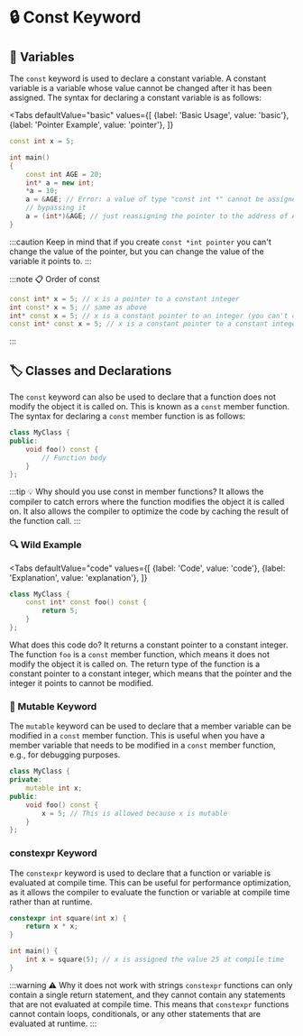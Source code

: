 
# 🔒 Const Keyword

## 🔢 Variables

The `const` keyword is used to declare a constant variable. A constant variable is a variable whose value cannot be changed after it has been assigned. The syntax for declaring a constant variable is as follows:

<Tabs
  defaultValue="basic"
  values={[
    {label: 'Basic Usage', value: 'basic'},
    {label: 'Pointer Example', value: 'pointer'},
  ]}
>

<TabItem value="basic">

```cpp
const int x = 5;
```

</TabItem>

<TabItem value="pointer">

```cpp
int main()
{
    const int AGE = 20;
    int* a = new int;
    *a = 10;
    a = &AGE; // Error: a value of type "const int *" cannot be assigned to an entity of type "int *"
    // bypassing it
    a = (int*)&AGE; // just reassigning the pointer to the address of AGE
}
```

</TabItem>

</Tabs>

:::caution
Keep in mind that if you create `const *int pointer` you can't change the value of the pointer, but you can change the value of the variable it points to.
:::

:::note 📋 Order of const

```cpp
const int* x = 5; // x is a pointer to a constant integer
int const* x = 5; // same as above
int* const x = 5; // x is a constant pointer to an integer (you can't change the address of x)
const int* const x = 5; // x is a constant pointer to a constant integer
```
:::

## 🏷️ Classes and Declarations

The `const` keyword can also be used to declare that a function does not modify the object it is called on. This is known as a `const` member function. The syntax for declaring a `const` member function is as follows:

```cpp
class MyClass {
public:
    void foo() const {
        // Function body
    }
};
```

:::tip 💡 Why should you use const in member functions?
It allows the compiler to catch errors where the function modifies the object it is called on. It also allows the compiler to optimize the code by caching the result of the function call.
:::

### 🔍 Wild Example

<Tabs
  defaultValue="code"
  values={[
    {label: 'Code', value: 'code'},
    {label: 'Explanation', value: 'explanation'},
  ]}
>

<TabItem value="code">

```cpp
class MyClass {
    const int* const foo() const {
        return 5;
    }
};
```

</TabItem>

<TabItem value="explanation">

What does this code do? It returns a constant pointer to a constant integer. The function `foo` is a `const` member function, which means it does not modify the object it is called on. The return type of the function is a constant pointer to a constant integer, which means that the pointer and the integer it points to cannot be modified.

</TabItem>

</Tabs>

### 🔄 Mutable Keyword

The `mutable` keyword can be used to declare that a member variable can be modified in a `const` member function. This is useful when you have a member variable that needs to be modified in a `const` member function, e.g., for debugging purposes.

```cpp
class MyClass {
private:
    mutable int x;
public:
    void foo() const {
        x = 5; // This is allowed because x is mutable
    }
};
```

### constexpr Keyword

The `constexpr` keyword is used to declare that a function or variable is evaluated at compile time. This can be useful for performance optimization, as it allows the compiler to evaluate the function or variable at compile time rather than at runtime.

```cpp
constexpr int square(int x) {
    return x * x;
}

int main() {
    int x = square(5); // x is assigned the value 25 at compile time
}
```

:::warning ⚠️ Why it does not work with strings
`constexpr` functions can only contain a single return statement, and they cannot contain any statements that are not evaluated at compile time. This means that `constexpr` functions cannot contain loops, conditionals, or any other statements that are evaluated at runtime.
:::